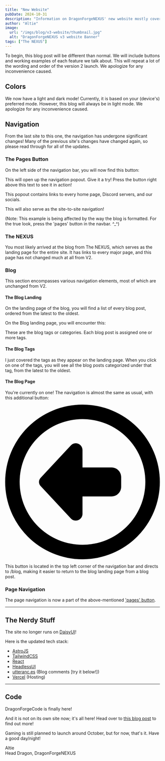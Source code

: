 ```yaml
---
title: "New Website"
pubDate: 2024-10-31
description: "Information on DragonForgeNEXUS' new website mostly covering navigation."
author: "Altie"
image:
  url: "/imgs/blog/v3-website/thumbnail.jpg"
  alt: "DragonForgeNEXUS v3 website Banner"
tags: ["The NEXUS"]
---
```



To begin, this blog post will be different than normal. We will include buttons and working examples of each feature we talk about. This will repeat a lot of the wording and order of the version 2 launch. We apologize for any inconvenience caused.

## Colors

We now have a light and dark mode! Currently, it is based on your (device's) preferred mode. However, this blog will always be in light mode. We apologize for any inconvenience caused.

## Navigation

From the last site to this one, the navigation has undergone significant changes! Many of the previous site's changes have changed again, so please read through for all of the updates.

### The Pages Button

On the left side of the navigation bar, you will now find this button:

<Pages client:load />

This will open up the navigation popout. Give it a try! Press the button right above this text to see it in action!

This popout contains links to every home page, Discord servers, and our socials.

This will also serve as the site-to-site navigation!

(Note: This example is being affected by the way the blog is formatted. For the true look, press the 'pages' button in the navbar. ^\_^)

### The NEXUS

You most likely arrived at the blog from The NEXUS, which serves as the landing page for the entire site. It has links to every major page, and this page has not changed much at all from V2.

### Blog

This section encompasses various navigation elements, most of which are unchanged from V2.

#### The Blog Landing

On the landing page of the blog, you will find a list of every blog post, ordered from the latest to the oldest.

On the Blog landing page, you will encounter this:

<BlogTags />

These are the blog tags or categories. Each blog post is assigned one or more tags.

#### The Blog Tags

I just covered the tags as they appear on the landing page. When you click on one of the tags, you will see all the blog posts categorized under that tag, from the latest to the oldest.

#### The Blog Page

You're currently on one! The navigation is almost the same as usual, with this additional button:

<a class="btn btn-ghost btn-circle avatar" href="/blog">
  <svg
    xmlns="http://www.w3.org/2000/svg"
    viewBox="0 0 512 512"
    class="w-5 rounded-full fill-current"
  >
    <path d="M48 256a208 208 0 1 1 416 0A208 208 0 1 1 48 256zm464 0A256 256 0 1 0 0 256a256 256 0 1 0 512 0zM217.4 376.9c4.2 4.5 10.1 7.1 16.3 7.1c12.3 0 22.3-10 22.3-22.3V304h96c17.7 0 32-14.3 32-32V240c0-17.7-14.3-32-32-32H256V150.3c0-12.3-10-22.3-22.3-22.3c-6.2 0-12.1 2.6-16.3 7.1L117.5 242.2c-3.5 3.8-5.5 8.7-5.5 13.8s2 10.1 5.5 13.8l99.9 107.1z" />
  </svg>
</a>

This button is located in the top left corner of the navigation bar and directs to /blog, making it easier to return to the blog landing page from a blog post.

### Page Navigation

The page navigation is now a part of the above-mentioned ['pages' button](/blog/posts/v3-website#the-pages-button).

---

## The Nerdy Stuff

The site no longer runs on <a href="https://daisyui.com" class="after:content-['_↗']">DaisyUI</a>!

Here is the updated tech stack:

- <a href="https://astro.build" class="after:content-['_↗']">AstroJS</a>
- <a href="https://tailwindcss.com" class="after:content-['_↗']">TailwindCSS</a>
- <a href="https://react.dev" class="after:content-['_↗']">React</a>
- <a href="https://headlessui.com" class="after:content-['_↗']">HeadlessUI</a>
- <a href="https://utteranc.es" class="after:content-['_↗']">utteranc.es</a> (Blog comments [try it below!])
- <a href="https://vercel.com" class="after:content-['_↗']">Vercel</a> (Hosting)

---

## Code

DragonForgeCode is finally here!

And it is not on its own site now; it's all here! Head over to [this blog post](/blog/posts/code-is-here) to find out more!

Gaming is still planned to launch around October, but for now, that's it. Have a good day/night!

Altie  
Head Dragon, DragonForgeNEXUS
